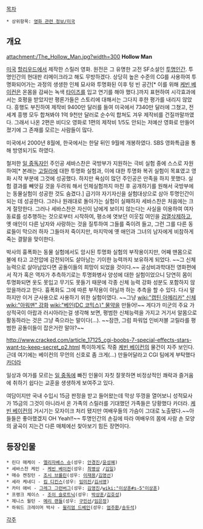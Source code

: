 [[목차]]
 * 상위항목: [[영화 관련 정보/미국]]

== 개요 ==

attachment:/The_Hollow_Man.jpg?width=300
'''Hollow Man'''

[[미국]] [[할리우드]]에서 제작한 스릴러 영화. 원전은 그 유명한 고전 SF소설인 [[투명인간]]. 투명인간의 현대판 리메이크라고 해도 무방하겠다. 상당히 높은 수준의 CG를 사용하여 투명화되어가는 과정의 생생한 인체 묘사와 투명화된 이후 텅 빈 공간[* 이를 위해 [[케빈 베이컨]]은 온몸을 감싸는 녹색 [[타이즈]]를 입고 연기를 해야 했다.]까지 표현하여 시각효과에서는 호평을 받았지만 평론가들은 스토리에 대해서는 그다지 후한 평가를 내리지 않았다. 흥행도 부진하여 제작비 9400만 달러를 들여 미국에서 7340만 달러에 그쳤고, 전세계 흥행 모두 합쳐봐야 1억 9천만 달러로 순수익 합쳐도 겨우 제작비를 건질까말까였다. 그래서 나온 2편은 비디오 영화로 1편의 제작비 1/5도 안되는 저예산 영화로 만들어졌기에 그 존재를 모르는 사람들이 많다.

미국에서 2000년 8월에, 한국에서는 한달 뒤인 9월에 개봉하였다. SBS 영화특급을 통해 방영되기도 하였다.

철저한 [[일 중독]]자인 주인공 세바스찬은 국방부가 지원하는 극비 실험 중에 스스로 자원하여[* 본래는 [[고릴라]]에 대한 투명화 실험과, 이에 대한 투명화 복귀 실험이 목표였고 영화 시작 부분에 그것에 성공했다. 하지만 욕심이 많던 주인공은 만족을 하지 못했다. 실험 결과를 빼앗길 것을 두려워 해서 인체실험까지 마친 후 공개하기를 원해서 국방부에는 동물실험이 성공한 것도 숨겼다.] 급기야 자기자신을 실험대상으로 삼아 투명인간이 되는 데 성공한다. 그러나 원래대로 돌아가는 실험이 실패하자 세바스찬은 처음에는 크게 절망한다. 그러나 세바스찬은 자신이 남에게 보이지 않는다는 사실을 이용하여 여자 동료를 성추행하는 것으로부터 시작하여, 평소에 엿보던 이웃집 여인을 [[검열삭제]]하고, 옛 애인이 다른 남자와 사랑하는 것을 질투하여 그들를 죽이려 들고, 그런 그를 다른 동료들이 막으러 하자 그들마저 죽이지만, 마지막에 옛 애인과 그녀의 남자에게 비참하게 죽는 결말을 맞이한다.

박사의 흉폭화는 동물 실험에서도 암시된 투명화 실험의 부작용이지만, 어째 맨몸으로 불에 타고 고전압에 감전되어도 살아남는 기이한 능력까지 보유하게 되었다. ~~그 신체능력으로 살아남았다면 공돌이들의 희망이 되었을 것이다.~~ 공상비과학대전 영화편에서 작가 혹은 역자가 추측하기로는 투명화병사 양성에 대한 실험이었으니 당연히 몸이 투명화되면 옷도 못입고 무기도 못들기 때문에 각종 신체 능력 강화 성분도 포함하지 않았을까라고 한다. 흉폭화도 그에 따른 부작용이 아닐까 하는 추측을 할 수 있다. 다시 말하지만 이거 군사용으로 사용하기 위한 실험이였다. ~~그냥 [[wiki:"캡틴 아메리카" 신체]] [[wiki:"아워맨" 강화]] [[wiki:"베인(DC 코믹스)" 물약]]을 만들어!~~ 게다가 미군의 주요 가상적국이 아랍과 러시아라는걸 생각해 보면, 평범한 신체능력을 가지고 거기서 알몸으로 활동하라는 것은 그냥 죽으라는 말이다(…). ~~잠깐, 그럼 파워업 인비저블 고릴라를 평범한 공돌이들이 잡은거란 말야?~~

[[http://www.cracked.com/article_17125_cgi-boobs-7-special-effects-stars-want-to-keep-secret_p2.html]]
특이하게도 작중 [[케빈 베이컨]]의 물건이 자주 보인다. 근데 여기에는 베이컨의 무언의 신호로 좀 크게(...) 만들어달라고 CGI 팀에게 부탁했다[[카더라]]

일상과 여가를 모르는 [[일 중독]]에 빠진 인물이 자칫 잘못하면 비정상적인 쾌락과 즐거움에 취하기 쉽다는 교훈을 생생하게 보여주고 있다.

여담이지만 국내 수입시 15금 판정을 받고 들어왔는데 막상 뚜껑을 열어보니 성적묘사가 15금의 그것이 아니라서 온 가족의 스릴러를 기대했던 가족들은 당황했다 카더라. [[케빈 베이컨]]의 거시기는 모자이크 처리 됐지만 여배우들의 가슴이 그대로 노출됐다.~~아들들은 좋아했겠지 OH Yeah!!~~ 투명인간의 손길에 따라 여배우의 몸에 사람 손 모양의 굴곡이 지는건 다른 매체에선 찾아보기 힘든 장면이다.

== 등장인물 ==
 * 린다 매케이 - [[엘리자베스 슈]](성우: [[안경진]]/[[윤성혜]])
 * 세바스찬 케인 - [[케빈 베이컨]](성우: [[최병상]] /[[김일(성우)|김일]])
 * 매슈 켄징턴 - [[조시 브롤린]](성우: [[이재용(성우)|이재용]]/[[김영선(성우)|김영선]])
 * 세라 케네디 - [[킴 디킨스]](성우: [[임미진]]/[[김서영]])
 * 카터 애비 - [[그레그 그런버그]](성우: [[김영진]]/[[wiki:"이상훈#s-5"이상훈]])
 * 프랭크 체이스 - [[조이 슬로트닉]](성우: [[박상훈]]/[[김호성]])
 * 제니스 월턴 - [[메리 랜들]](성우: [[구민선]]/[[임은정]])
 * 하워드 크레이머 박사 - [[윌리엄 드베인]](성우: [[엄주환]]/[[송두석]])

[[각주]]
